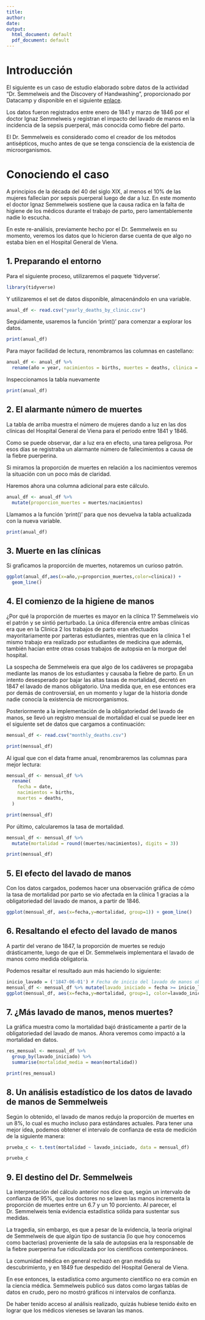 ```yaml
---
title:
author:
date:
output:
  html_document: default
  pdf_document: default
---
```


# Introducción

El siguiente es un caso de estudio elaborado sobre datos de la actividad "Dr. Semmelweis and the Discovery of Handwashing", proporcionado por Datacamp y disponible en el siguiente [enlace](https://www.kaggle.com/datasets/arijit75/survey-data).

Los datos fueron registrados entre enero de 1841 y marzo de 1846 por el doctor Ignaz Semmelweis y registran el impacto del lavado de manos en la incidencia de la sepsis puerperal, más conocida como fiebre del parto.

El Dr. Semmelweis es considerado como el creador de los métodos antisépticos, mucho antes de que se tenga consciencia de la existencia de microorganismos.

# Conociendo el caso

A principios de la década del 40 del siglo XIX, al menos el 10% de las mujeres fallecían por sepsis puerperal luego de dar a luz. En este momento el doctor Ignaz Semmelweis sostiene que la causa radica en la falta de higiene de los médicos durante el trabajo de parto, pero lamentablemente nadie lo escucha.

En este re-análisis, previamente hecho por el Dr. Semmelweis en su momento, veremos los datos que lo hicieron darse cuenta de que algo no estaba bien en el Hospital General de Viena.

## 1. Preparando el entorno

Para el siguiente proceso, utilizaremos el paquete 'tidyverse'.

```r
library(tidyverse)
```

Y utilizaremos el set de datos disponible, almacenándolo en una variable.

```r
anual_df <- read.csv("yearly_deaths_by_clinic.csv")
```

Seguidamente, usaremos la función 'print()' para comenzar a explorar los datos.

```r
print(anual_df)
```

Para mayor facilidad de lectura, renombramos las columnas en castellano:

```r
anual_df <- anual_df %>%
  rename(año = year, nacimientos = births, muertes = deaths, clinica = clinic)
```

Inspeccionamos la tabla nuevamente

```r
print(anual_df)
```


## 2. El alarmante número de muertes

La tabla de arriba muestra el número de mujeres dando a luz en las dos clínicas del Hospital General de Viena para el período entre 1841 y 1846.

Como se puede observar, dar a luz era en efecto, una tarea peligrosa. Por esos días se registraba un alarmante número de fallecimientos a causa de la fiebre puerperina.

Si miramos la proporción de muertes en relación a los nacimientos veremos la situación con un poco más de claridad.

Haremos ahora una columna adicional para este cálculo.

```r
anual_df <- anual_df %>%
  mutate(proporcion_muertes = muertes/nacimientos)
```

Llamamos a la función 'print()' para que nos devuelva la tabla actualizada con la nueva variable.

```r
print(anual_df)
```

## 3. Muerte en las clínicas

Si graficamos la proporción de muertes, notaremos un curioso patrón.

```r
ggplot(anual_df,aes(x=año,y=proporcion_muertes,color=clinica)) +
  geom_line()
```


## 4. El comienzo de la higiene de manos

¿Por qué la proporción de muertes es mayor en la clínica 1? Semmelweis vio el patrón y se sintió perturbado. La única diferencia entre ambas clinicas era que en la Clinica 2 los trabajos de parto eran efectuados mayoritariamente por parteras estudiantes, mientras que en la clinica 1 el mismo trabajo era realizado por estudiantes de medicina que además, también hacían entre otras cosas trabajos de autopsia en la morgue del hospital.

La sospecha de Semmelweis era que algo de los cadáveres se propagaba mediante las manos de los estudiantes y causaba la fiebre de parto. En un intento desesperado por bajar las altas tasas de mortalidad, decretó en 1847 el lavado de manos obligatorio. Una medida que, en ese entonces era por demás de controversial, en un momento y lugar de la historia donde nadie conocía la existencia de microorganismos.

Posteriormente a la implementación de la obligatoriedad del lavado de manos, se llevó un registro mensual de mortalidad el cual se puede leer en el siguiente set de datos que cargamos a continuación:

```r
mensual_df <- read.csv("monthly_deaths.csv")
```

```r
print(mensual_df)
```

Al igual que con el data frame anual, renombraremos las columnas para mejor lectura:

```r
mensual_df <- mensual_df %>%
  rename(
    fecha = date,
    nacimientos = births,
    muertes = deaths,
  )
```

```r
print(mensual_df)
```

Por último, calcularemos la tasa de mortalidad.

```r
mensual_df <- mensual_df %>%
  mutate(mortalidad = round((muertes/nacimientos), digits = 3))
```


```r
print(mensual_df)
```


## 5. El efecto del lavado de manos

Con los datos cargados, podemos hacer una observación gráfica de cómo la tasa de mortalidad por parto se vio afectada en la clínica 1 gracias a la obligatoriedad del lavado de manos, a partir de 1846.

```r
ggplot(mensual_df, aes(x=fecha,y=mortalidad, group=1)) + geom_line()
```


## 6. Resaltando el efecto del lavado de manos

A partir del verano de 1847, la proporción de muertes se redujo drásticamente, luego de que el Dr. Semmelweis implementara el lavado de manos como medida obligatoria.

Podemos resaltar el resultado aun más haciendo lo siguiente:

```r
inicio_lavado = ('1847-06-01') # Fecha de inicio del lavado de manos obligatorio
mensual_df <- mensual_df %>% mutate(lavado_iniciado = fecha >= inicio_lavado) # Agregamos un TRUE/FALSE a la nueva columna de 'lavado_iniciado'
ggplot(mensual_df, aes(x=fecha,y=mortalidad, group=1, color=lavado_iniciado)) + geom_line()
```


## 7. ¿Más lavado de manos, menos muertes?

La gráfica muestra como la mortalidad bajó drásticamente a partir de la obligatoriedad del lavado de manos. Ahora veremos como impactó a la mortalidad en datos.

```r
res_mensual <- mensual_df %>%
  group_by(lavado_iniciado) %>%
  summarise(mortalidad_media = mean(mortalidad))
```

```r
print(res_mensual)
```

## 8. Un análisis estadístico de los datos de lavado de manos de Semmelweis

Según lo obtenido, el lavado de manos redujo la proporción de muertes en un 8%, lo cual es mucho incluso para estándares actuales. Para tener una mejor idea, podemos obtener el intervalo de confianza de esta de medición de la siguiente manera:

```r
prueba_c <- t.test(mortalidad ~ lavado_iniciado, data = mensual_df)
```

```r
prueba_c
```

## 9. El destino del Dr. Semmelweis

La interpretación del cálculo anterior nos dice que, según un intervalo de confianza de 95%, que los doctores no se laven las manos incrementa la proporción de muertes entre un 6.7 y un 10 porciento. Al parecer, el Dr. Semmelweis tenía evidencia estadística sólida para sustentar sus medidas.

La tragedia, sin embargo, es que a pesar de la evidencia, la teoría original de Semmelweis de que algún tipo de sustancia (lo que hoy conocemos como bacterias) proveniente de la sala de autopsias era la responsable de la fiebre puerperina fue ridiculizada por los científicos contemporáneos.

La comunidad médica en general rechazó en gran medida su descubrimiento, y en 1849 fue despedido del Hospital General de Viena.

En ese entonces, la estadística como argumento científico no era común en la ciencia médica. Semmelweis publicó sus datos como largas tablas de datos en crudo, pero no mostró gráficos ni intervalos de confianza.

De haber tenido acceso al análisis realizado, quizás hubiese tenido éxito en lograr que los médicos vieneses se lavaran las manos.